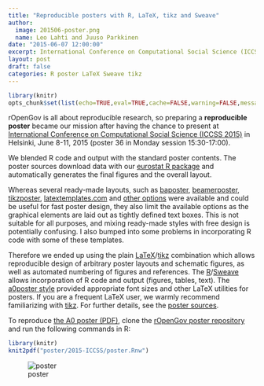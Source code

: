 ```yaml
---
title: "Reproducible posters with R, LaTeX, tikz and Sweave"
author:
  image: 201506-poster.png
  name: Leo Lahti and Juuso Parkkinen
date: "2015-06-07 12:00:00"
excerpt: International Conference on Computational Social Science (ICCSS 2015)
layout: post
draft: false
categories: R poster LaTeX Sweave tikz
---
```


```r
library(knitr)
opts_chunk$set(list(echo=TRUE,eval=TRUE,cache=FALSE,warning=FALSE,message=FALSE,fig.height=10,fig.width=10))
```

rOpenGov is all about reproducible research, so preparing a
**reproducible poster** became our mission after having the chance to
present at [International Conference on Computational Social Science
(ICCSS 2015)](http://iccss2015.eu/index.html) in Helsinki, June 8-11,
2015 (poster 36 in Monday session 15:30-17:00).

We blended R code and output with the standard poster contents. The
poster sources download data with our [eurostat R
package](http://github.com/rOpenGov/eurostat) and automatically
generates the final figures and the overall layout.


Whereas several ready-made layouts, such as
[baposter](http://www.brian-amberg.de/uni/poster/),
[beamerposter](https://github.com/deselaers/latex-beamerposter),
[tikzposter](http://www.ctan.org/pkg/tikzposter),
[latextemplates.com](www.latextemplates.com/cat/conference-posters)
and [other
options](http://tex.stackexchange.com/questions/341/how-to-create-posters-using-latex)
were available and could be useful for fast poster design, they also
limit the available options as the graphical elements are laid out as
tightly defined text boxes. This is not suitable for all purposes, and
mixing ready-made styles with free design is potentially confusing. I
also bumped into some problems in incorporating R code with some of
these templates.

Therefore we ended up using the plain 
[LaTeX](http://www.latex-project.org/)/[tikz](http://sourceforge.net/projects/pgf/)
combination which allows reproducible design of arbitrary poster
layouts and schematic figures, as well as automated numbering of
figures and references. The
[R](http://www.r-project.org)/[Sweave](https://www.statistik.lmu.de/~leisch/Sweave/)
allows incorporation of R code and output (figures, tables, text). The
[a0poster
style](http://www.ctan.org/tex-archive/macros/latex/contrib/a0poster)
provided appropriate font sizes and other LaTeX utilities for
posters. If you are a frequent LaTeX user, we warmly recommend
familiarizing with [tikz](http://www.texample.net/tikz/). For further
details, see the [poster
sources](https://github.com/rOpenGov/poster/blob/master/2015-ICCSS/poster.Rnw).


To reproduce [the A0 poster
(PDF)](https://github.com/rOpenGov/poster/blob/master/2015-ICCSS/poster.pdf),
clone the [rOpenGov poster
repository](https://github.com/rOpenGov/poster) and run the following
commands in R:

```r
library(knitr)
knit2pdf("poster/2015-ICCSS/poster.Rnw")
```

![poster](/figs/2015-06-08-ICCSS/201506-poster.png)

[jekyll-gh]: https://github.com/mojombo/jekyll
[jekyll]:    http://jekyllrb.com
